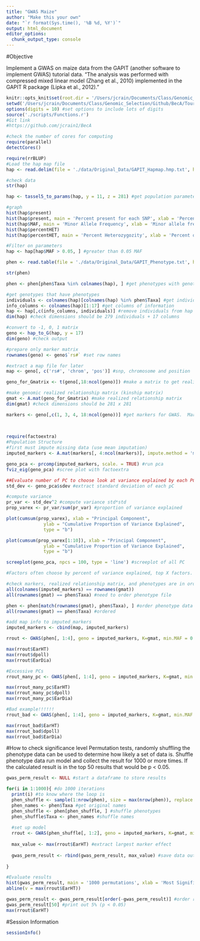 ```yaml
---
title: "GWAS Maize"
author: "Make this your own"
date: "`r format(Sys.time(), '%B %d, %Y')`"
output: html_document
editor_options: 
  chunk_output_type: console
---
```

#Objective

Implement a GWAS on maize data from the GAPIT (another software to implement GWAS) tutorial data.  "The analysis was performed with compressed mixed linear model (Zhang et al., 2010) implemented in the GAPIT R package (Lipka et al., 2012)."

```r
knitr::opts_knit$set(root.dir = '/Users/jcrain/Documents/Class/Genomic_Selection/Github/BecA/Tour_GWAS/')
setwd('/Users/jcrain/Documents/Class/Genomic_Selection/Github/BecA/Tour_GWAS/')
options(digits = 10) #set options to include lots of digits
source('./scripts/Functions.r')
#Git link
#https://github.com/jcrain1/BecA

#check the number of cores for computing
require(parallel)
detectCores()
```

```r
require(rrBLUP)
#Load the hap map file
hap <- read.delim(file = './data/Original_Data/GAPIT_Hapmap.hmp.txt', header = TRUE, stringsAsFactors = FALSE, check.names = FALSE) #read the genotype file

#check data
str(hap)

hap <- tassel5_to_params(hap, y = 11, z = 281) #get population parameters

#graph
hist(hap$present)
hist(hap$present, main = 'Percent present for each SNP', xlab = 'Percent Present')
hist(hap$MAF, main = 'Minor Allele Frequency', xlab = 'Minor allele frequency', ylab = 'Number of individuals')
hist(hap$percentHET)
hist(hap$percentHET, main = 'Percent Heterozygozity', xlab = 'Percent of loci heterozygous')

#Filter on parameters
hap <- hap[hap$MAF > 0.05, ] #greater than 0.05 MAF

```

```r
phen <- read.table(file = './data/Original_Data/GAPIT_Phenotype.txt', header = TRUE, stringsAsFactors = FALSE)

str(phen)

phen <- phen[phen$Taxa %in% colnames(hap), ] #get phenotypes with genotype

#get genotypes that have phenotypes
individuals <- colnames(hap)[colnames(hap) %in% phen$Taxa] #get individuals to select
info_columns <- colnames(hap)[1:17] #get columns of information
hap <- hap[,c(info_columns, individuals)] #remove individuals from hap that do not have phenotype data
dim(hap) #check dimensions should be 279 individuals + 17 columns

```

```r
#convert to -1, 0, 1 matrix
geno <- hap_to_G(hap, y = 17)
dim(geno) #check output

#prepare only marker matrix
rownames(geno) <- geno$`rs#` #set row names

#extract a map file for later
map <- geno[, c('rs#', 'chrom', 'pos')] #snp, chromosome and position

geno_for_Gmatrix <- t(geno[,18:ncol(geno)]) #make a matrix to get realized relationship matrix.  rrBLUP wants individual rows and columns of markers for this

#make genomic realized relationship matrix (kinship matrix)
gmat <- A.mat(geno_for_Gmatrix) #make realized relationship matrix
dim(gmat) #check dimensions should be 281 x 281

markers <- geno[,c(1, 3, 4, 18:ncol(geno))] #get markers for GWAS.  Markers enter this formula as rows and individuals as columns
    
  
```


```r
require(factoextra)
#Population Structure
#first must impute missing data (use mean imputation)
imputed_markers <- A.mat(markers[, 4:ncol(markers)], impute.method = 'mean', min.MAF = 0.05, return.imputed = TRUE )$imputed

geno_pca <- prcomp(imputed_markers, scale. = TRUE) #run pca
fviz_eig(geno_pca) #scree plot with factoextra

##Evaluate number of PC to choose look at variance explained by each PC
std_dev <- geno_pca$sdev #extract standard deviation of each pC

#compute variance
pr_var <- std_dev^2 #compute variance std*std
prop_varex <- pr_var/sum(pr_var) #proportion of variance explained

plot(cumsum(prop_varex), xlab = "Principal Component",
              ylab = "Cumulative Proportion of Variance Explained",
              type = "b")

plot(cumsum(prop_varex[1:10]), xlab = "Principal Component",
              ylab = "Cumulative Proportion of Variance Explained",
              type = "b")

screeplot(geno_pca, npcs = 100, type = 'line') #screeplot of all PC

#Factors often choose by percent of variance explained, top X factors.  Somewhat arbitrary, but it looks like the top 3 should be a good starting point

```

```r
#check markers, realized relationship matrix, and phenotypes are in order
all(colnames(imputed_markers) == rownames(gmat))
all(rownames(gmat) == phen$Taxa) #need to order phenotype file

phen <- phen[match(rownames(gmat), phen$Taxa), ] #order phenotype data
all(rownames(gmat) == phen$Taxa) #ordered

#add map info to imputed_markers
imputed_markers <- cbind(map, imputed_markers)

rrout <- GWAS(phen[, 1:4], geno = imputed_markers, K=gmat, min.MAF = 0.05, n.core=3, plot = TRUE, n.PC = 3)  #run with principal components

max(rrout$EarHT)
max(rrout$dpoll)
max(rrout$EarDia)

#Excessive PCs
rrout_many_pc <- GWAS(phen[, 1:4], geno = imputed_markers, K=gmat, min.MAF = 0.05, n.core=3, plot = TRUE, n.PC = 10)  #run with principal components

max(rrout_many_pc$EarHT)
max(rrout_many_pc$dpoll)
max(rrout_many_pc$EarDia)

#Bad example!!!!!!
rrout_bad <- GWAS(phen[, 1:4], geno = imputed_markers, K=gmat, min.MAF = 0.05, n.core=3, plot = TRUE) #run with no population structure ERROR

max(rrout_bad$EarHT)
max(rrout_bad$dpoll)
max(rrout_bad$EarDia)
```

#How to check significance level
Permutation tests, randomly shuffling the phenotype data can be used to determine how likely a set of data is.  Shuffle phenotype data run model and collect the result for 1000 or more times.  If the calculated result is in the top 50 results that would be p < 0.05.

```r

gwas_perm_result <- NULL #start a dataframe to store results

for(i in 1:1000){ #do 1000 iterations
  print(i) #to know where the loop is 
  phen_shuffle <- sample(1:nrow(phen), size = max(nrow(phen)), replace = FALSE) #get a random sample order
  phen_names <- phen$Taxa #get original names
  phen_shuffle <- phen[phen_shuffle, ] #shuffle phenotypes
  phen_shuffle$Taxa <- phen_names #shuffle names
  
  #set up model
  rrout <- GWAS(phen_shuffle[, 1:2], geno = imputed_markers, K=gmat, min.MAF = 0.05, n.core=3, plot = FALSE, n.PC = 3)  #run with principal components
  
  max_value <- max(rrout$EarHT) #extract largest marker effect
  
  gwas_perm_result <- rbind(gwas_perm_result, max_value) #save data outside the loop
  
}

#Evaluate results
hist(gwas_perm_result, main = '1000 permutations', xlab = 'Most Significant Value', sub = 'Vertical line is GWAS result')
abline(v = max(rrout$EarHT))

gwas_perm_result <- gwas_perm_result[order(-gwas_perm_result)] #order result
gwas_perm_result[50] #print out 5% (p < 0.05)
max(rrout$EarHT)

```

#Session Information
```r
sessionInfo()
```